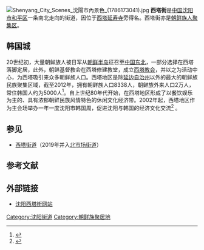 {{coord|41.80521|123.40482|display=title}}
[[File:Shenyang_City_Scenes_沈陽市內景色_(1786173041).jpg|thumb]]
'''西塔街'''是[[中国|中国]][[沈阳市|沈阳市]][[和平区_(瀋陽市)|和平区]]一条南北走向的街道，因位于[[护国延寿寺|西塔延寿寺]]旁得名。西塔街亦是[[朝鲜族|朝鲜族人]][[韓國街|聚集区]]。

== 韩国城 ==
20世纪初，大量朝鲜族人被日军从[[朝鲜半岛|朝鲜半岛]]征召至[[中国东北|中国东北]]，一部分选择在西塔落脚定居，此外，朝鲜基督教会在西塔修建教堂，成立[[西塔教会|西塔教会]]，并以之为活动中心，为西塔吸引来众多朝鲜族人口。西塔地区是除[[延边朝鲜族自治州|延边自治州]]以外的最大的朝鲜族民族聚集区域，截至2012年，拥有朝鲜族人口8338人，朝鲜族外来人口2万人，常住韩国人约为5000人<ref>{{cite news | url=http://epaper.syd.com.cn/sywb/html/2012-08/24/content_838221.htm | title=西塔——你的香意哪里来 | work=《沈阳晚报》 | date=2012-08-24 | accessdate=2015-09-26 | archive-url=https://web.archive.org/web/20150926235610/http://epaper.syd.com.cn/sywb/html/2012-08/24/content_838221.htm | archive-date=2015-09-26 | dead-url=yes }}</ref>。自上世纪80年代开始，在西塔地区形成了以餐饮娱乐为主的、具有浓郁朝鲜民族风情特色的休闲文化经济带。2002年起，西塔地区作为主会场举办一年一度沈阳市韩国周，促进沈阳与韩国的经济文化交流<ref>{{cite news | url=http://epaper.syd.com.cn/syrb/html/2015-09/14/content_1089692.htm | title=西塔：撬动中韩贸易中心的战略支点 | work=《沈阳日报》 | date=2015-09-14 | accessdate=2015-09-26 | archive-url=https://web.archive.org/web/20150926234858/http://epaper.syd.com.cn/syrb/html/2015-09/14/content_1089692.htm | archive-date=2015-09-26 | dead-url=yes }}</ref>
。

== 参见 ==
*[[西塔街道|西塔街道]]（2019年并入[[北市场街道_(沈阳市)|北市场街道]]）

== 参考文献 ==
{{Reflist}}

== 外部链接 ==
*[http://www.newxita.com/ 沈阳西塔街网站]

[[Category:沈阳街道|Category:沈阳街道]]
[[Category:朝鲜族聚居地|Category:朝鲜族聚居地]]